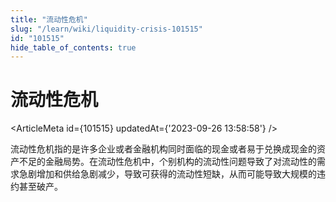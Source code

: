 ```yaml
---
title: "流动性危机"
slug: "/learn/wiki/liquidity-crisis-101515"
id: "101515"
hide_table_of_contents: true
---
```



# 流动性危机

<ArticleMeta id={101515} updatedAt={'2023-09-26 13:58:58'} />
<div className='border-solid border-b border-t-0 my-4 border-[var(--ifm-color-gray-300)]' />

流动性危机指的是许多企业或者金融机构同时面临的现金或者易于兑换成现金的资产不足的金融局势。在流动性危机中，个别机构的流动性问题导致了对流动性的需求急剧增加和供给急剧减少，导致可获得的流动性短缺，从而可能导致大规模的违约甚至破产。
